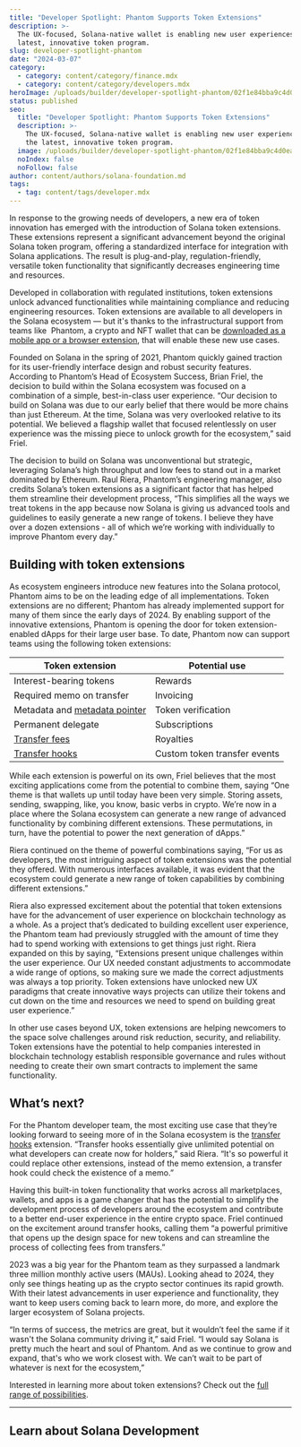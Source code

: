 ```yaml
---
title: "Developer Spotlight: Phantom Supports Token Extensions"
description: >-
  The UX-focused, Solana-native wallet is enabling new user experiences with the
  latest, innovative token program.
slug: developer-spotlight-phantom
date: "2024-03-07"
category:
  - category: content/category/finance.mdx
  - category: content/category/developers.mdx
heroImage: /uploads/builder/developer-spotlight-phantom/02f1e84bba9c4d0ea4e4e43a40c854e1.jpg
status: published
seo:
  title: "Developer Spotlight: Phantom Supports Token Extensions"
  description: >-
    The UX-focused, Solana-native wallet is enabling new user experiences with
    the latest, innovative token program.
  image: /uploads/builder/developer-spotlight-phantom/02f1e84bba9c4d0ea4e4e43a40c854e1.jpg
  noIndex: false
  noFollow: false
author: content/authors/solana-foundation.md
tags:
  - tag: content/tags/developer.mdx
---
```


In response to the growing needs of developers, a new era of token innovation has emerged with the introduction of Solana token extensions. These extensions represent a significant advancement beyond the original Solana token program, offering a standardized interface for integration with Solana applications. The result is plug-and-play, regulation-friendly, versatile token functionality that significantly decreases engineering time and resources.

Developed in collaboration with regulated institutions, token extensions unlock advanced functionalities while maintaining compliance and reducing engineering resources. Token extensions are available to all developers in the Solana ecosystem — but it's thanks to the infrastructural support from teams like  Phantom, a crypto and NFT wallet that can be [downloaded as a mobile app or a browser extension](https://phantom.app/download), that will enable these new use cases.

Founded on Solana in the spring of 2021, Phantom quickly gained traction for its user-friendly interface design and robust security features. According to Phantom’s Head of Ecosystem Success, Brian Friel, the decision to build within the Solana ecosystem was focused on a combination of a simple, best-in-class user experience. “Our decision to build on Solana was due to our early belief that there would be more chains than just Ethereum. At the time, Solana was very overlooked relative to its potential. We believed a flagship wallet that focused relentlessly on user experience was the missing piece to unlock growth for the ecosystem,” said Friel.

The decision to build on Solana was unconventional but strategic, leveraging Solana’s high throughput and low fees to stand out in a market dominated by Ethereum. Raul Riera, Phantom’s engineering manager, also credits Solana’s token extensions as a significant factor that has helped them streamline their development process, “This simplifies all the ways we treat tokens in the app because now Solana is giving us advanced tools and guidelines to easily generate a new range of tokens. I believe they have over a dozen extensions - all of which we’re working with individually to improve Phantom every day.”

## Building with token extensions

As ecosystem engineers introduce new features into the Solana protocol, Phantom aims to be on the leading edge of all implementations. Token extensions are no different; Phantom has already implemented support for many of them since the early days of 2024. By enabling support of the innovative extensions, Phantom is opening the door for token extension-enabled dApps for their large user base. To date, Phantom now can support teams using the following token extensions:

| Token extension                                                                                         | Potential use                |
| ------------------------------------------------------------------------------------------------------- | ---------------------------- |
| Interest-bearing tokens                                                                                 | Rewards                      |
| Required memo on transfer                                                                               | Invoicing                    |
| Metadata and [metadata pointer](https://solana.com/developers/guides/token-extensions/metadata-pointer) | Token verification           |
| Permanent delegate                                                                                      | Subscriptions                |
| [Transfer fees](https://solana.com/developers/guides/token-extensions/transfer-fee)                     | Royalties                    |
| [Transfer hooks](https://solana.com/developers/guides/token-extensions/transfer-hook)                   | Custom token transfer events |

While each extension is powerful on its own, Friel believes that the most exciting applications come from the potential to combine them, saying “One theme is that wallets up until today have been very simple. Storing assets, sending, swapping, like, you know, basic verbs in crypto. We’re now in a place where the Solana ecosystem can generate a new range of advanced functionality by combining different extensions. These permutations, in turn, have the potential to power the next generation of dApps.”

Riera continued on the theme of powerful combinations saying, “For us as developers, the most intriguing aspect of token extensions was the potential they offered. With numerous interfaces available, it was evident that the ecosystem could generate a new range of token capabilities by combining different extensions.”

Riera also expressed excitement about the potential that token extensions have for the advancement of user experience on blockchain technology as a whole. As a project that’s dedicated to building excellent user experience, the Phantom team had previously struggled with the amount of time they had to spend working with extensions to get things just right. Riera expanded on this by saying, “Extensions present unique challenges within the user experience. Our UX needed constant adjustments to accommodate a wide range of options, so making sure we made the correct adjustments was always a top priority. Token extensions have unlocked new UX paradigms that create innovative ways projects can utilize their tokens and cut down on the time and resources we need to spend on building great user experience.”

In other use cases beyond UX, token extensions are helping newcomers to the space solve challenges around risk reduction, security, and reliability. Token extensions have the potential to help companies interested in blockchain technology establish responsible governance and rules without needing to create their own smart contracts to implement the same functionality.

## What’s next?

For the Phantom developer team, the most exciting use case that they’re looking forward to seeing more of in the Solana ecosystem is the [transfer hooks](https://solana.com/developers/guides/token-extensions/getting-started#transfer-hooks) extension. “Transfer hooks essentially give unlimited potential on what developers can create now for holders,” said Riera. “It's so powerful it could replace other extensions, instead of the memo extension, a transfer hook could check the existence of a memo.”

Having this built-in token functionality that works across all marketplaces, wallets, and apps is a game changer that has the potential to simplify the development process of developers around the ecosystem and contribute to a better end-user experience in the entire crypto space. Friel continued on the excitement around transfer hooks, calling them “a powerful primitive that opens up the design space for new tokens and can streamline the process of collecting fees from transfers.”

2023 was a big year for the Phantom team as they surpassed a landmark three million monthly active users (MAUs). Looking ahead to 2024, they only see things heating up as the crypto sector continues its rapid growth. With their latest advancements in user experience and functionality, they want to keep users coming back to learn more, do more, and explore the larger ecosystem of Solana projects.

“In terms of success, the metrics are great, but it wouldn’t feel the same if it wasn't the Solana community driving it,” said Friel. “I would say Solana is pretty much the heart and soul of Phantom. And as we continue to grow and expand, that's who we work closest with. We can’t wait to be part of whatever is next for the ecosystem,”

Interested in learning more about token extensions? Check out the [full range of possibilities](https://solana.com/solutions/token-extensions).

---

## Learn about Solana Development
